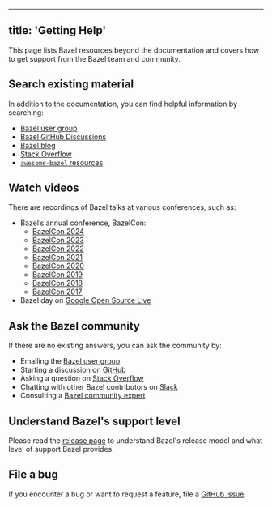 
---
title: 'Getting Help'
---



This page lists Bazel resources beyond the documentation and covers how to get
support from the Bazel team and community.

## Search existing material 

In addition to the documentation, you can find helpful information by searching:

* [Bazel user group](https://groups.google.com/g/bazel-discuss)
* [Bazel GitHub Discussions](https://github.com/bazelbuild/bazel/discussions)
* [Bazel blog](https://blog.bazel.build/)
* [Stack Overflow](https://stackoverflow.com/questions/tagged/bazel)
* [`awesome-bazel` resources](https://github.com/jin/awesome-bazel)

## Watch videos 

There are recordings of Bazel talks at various conferences, such as:

* Bazel’s annual conference, BazelCon:
  * [BazelCon 2024](https://www.youtube.com/playlist?list=PLbzoR-pLrL6ptKfAQNZ5RS4HMdmeilBcw)
  * [BazelCon 2023](https://www.youtube.com/playlist?list=PLbzoR-pLrL6rUiqylH-kumoZCWntG1vjp)
  * [BazelCon 2022](https://www.youtube.com/playlist?list=PLbzoR-pLrL6rABfcAJO1VWeOUYL1kIn-p)
  * [BazelCon 2021](https://www.youtube.com/playlist?list=PLbzoR-pLrL6pO6BaaQ1Ndos53gfRVLEoU)
  * [BazelCon 2020](https://www.youtube.com/playlist?list=PLbzoR-pLrL6qZ5JRMtn20_s2uPz9vFYgU)
  * [BazelCon 2019](https://www.youtube.com/playlist?list=PLbzoR-pLrL6ogKgytQXqUxJQ6nZlIWoTH)
  * [BazelCon 2018](https://www.youtube.com/playlist?list=PLbzoR-pLrL6rBDwC0NMRPS8EJ0VRAW0QR)
  * [BazelCon 2017](https://www.youtube.com/playlist?list=PLbzoR-pLrL6qvwchdtlSopLgUrz4J4zKP)
* Bazel day on [Google Open Source Live](https://opensourcelive.withgoogle.com/events/bazel)


## Ask the Bazel community 

If there are no existing answers, you can ask the community by:

* Emailing the [Bazel user group](https://groups.google.com/g/bazel-discuss)
* Starting a discussion on [GitHub](https://github.com/bazelbuild/bazel/discussions)
* Asking a question on [Stack Overflow](https://stackoverflow.com/questions/tagged/bazel)
* Chatting with other Bazel contributors on [Slack](https://slack.bazel.build/)
* Consulting a [Bazel community expert](/community/experts)

## Understand Bazel's support level 

Please read the [release page](/release) to understand Bazel's release model and
what level of support Bazel provides.

## File a bug 

If you encounter a bug or want to request a feature, file a [GitHub
Issue](https://github.com/bazelbuild/bazel/issues).
